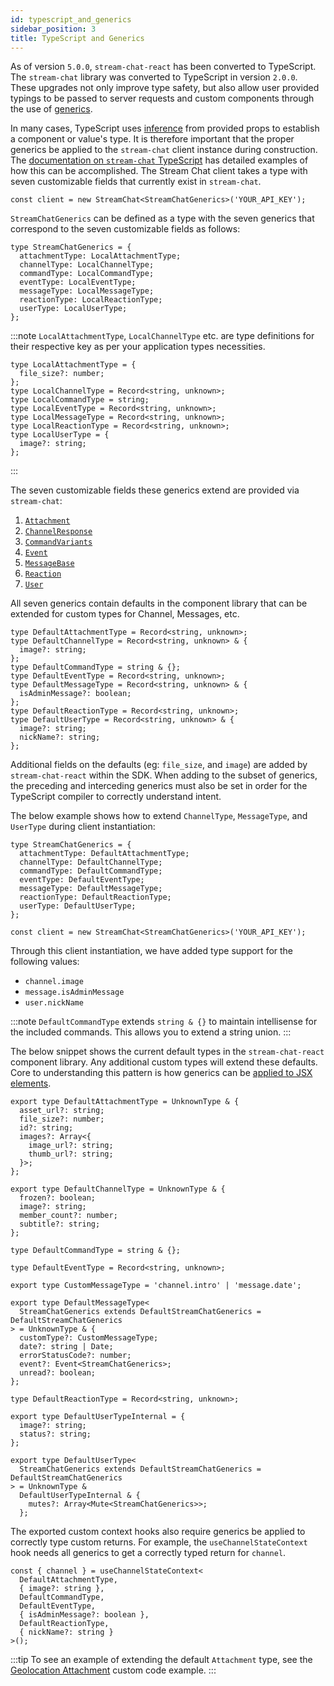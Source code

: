 ```yaml
---
id: typescript_and_generics
sidebar_position: 3
title: TypeScript and Generics
---
```


As of version `5.0.0`, `stream-chat-react` has been converted to TypeScript. The `stream-chat` library was converted to TypeScript in version `2.0.0`.
These upgrades not only improve type safety, but also allow user provided typings to be passed to server requests and custom components through
the use of [generics](https://www.typescriptlang.org/docs/handbook/2/generics.html).

In many cases, TypeScript uses [inference](https://www.typescriptlang.org/docs/handbook/type-inference.html) from provided props to establish a component or
value's type. It is therefore important that the proper generics be applied to the `stream-chat` client instance during construction. The
[documentation on `stream-chat` TypeScript](https://github.com/GetStream/stream-chat-js#typescript-v2xx) has detailed examples of how this can be accomplished.
The Stream Chat client takes a type with seven customizable fields that currently exist in `stream-chat`.

```tsx
const client = new StreamChat<StreamChatGenerics>('YOUR_API_KEY');
```

`StreamChatGenerics` can be defined as a type with the seven generics that correspond to the seven customizable fields as follows:

```tsx
type StreamChatGenerics = {
  attachmentType: LocalAttachmentType;
  channelType: LocalChannelType;
  commandType: LocalCommandType;
  eventType: LocalEventType;
  messageType: LocalMessageType;
  reactionType: LocalReactionType;
  userType: LocalUserType;
};
```

:::note
`LocalAttachmentType`, `LocalChannelType` etc. are type definitions for their respective key as per your application types necessities.

```tsx
type LocalAttachmentType = {
  file_size?: number;
};
type LocalChannelType = Record<string, unknown>;
type LocalCommandType = string;
type LocalEventType = Record<string, unknown>;
type LocalMessageType = Record<string, unknown>;
type LocalReactionType = Record<string, unknown>;
type LocalUserType = {
  image?: string;
};
```

:::

The seven customizable fields these generics extend are provided via `stream-chat`:

1. [`Attachment`](https://github.com/GetStream/stream-chat-js/blob/master/src/types.ts)
2. [`ChannelResponse`](https://github.com/GetStream/stream-chat-js/blob/master/src/types.ts)
3. [`CommandVariants`](https://github.com/GetStream/stream-chat-js/blob/master/src/types.ts)
4. [`Event`](https://github.com/GetStream/stream-chat-js/blob/master/src/types.ts)
5. [`MessageBase`](https://github.com/GetStream/stream-chat-js/blob/master/src/types.ts)
6. [`Reaction`](https://github.com/GetStream/stream-chat-js/blob/master/src/types.ts)
7. [`User`](https://github.com/GetStream/stream-chat-js/blob/master/src/types.ts)

All seven generics contain defaults in the component library that can be extended for custom types for Channel, Messages, etc.

```tsx
type DefaultAttachmentType = Record<string, unknown>;
type DefaultChannelType = Record<string, unknown> & {
  image?: string;
};
type DefaultCommandType = string & {};
type DefaultEventType = Record<string, unknown>;
type DefaultMessageType = Record<string, unknown> & {
  isAdminMessage?: boolean;
};
type DefaultReactionType = Record<string, unknown>;
type DefaultUserType = Record<string, unknown> & {
  image?: string;
  nickName?: string;
};
```

Additional fields on the defaults (eg: `file_size`, and `image`) are added by `stream-chat-react` within the SDK. When adding to the subset of generics,
the preceding and interceding generics must also be set in order for the TypeScript compiler to correctly understand intent.

The below example shows how to extend `ChannelType`, `MessageType`, and `UserType` during client instantiation:

```tsx
type StreamChatGenerics = {
  attachmentType: DefaultAttachmentType;
  channelType: DefaultChannelType;
  commandType: DefaultCommandType;
  eventType: DefaultEventType;
  messageType: DefaultMessageType;
  reactionType: DefaultReactionType;
  userType: DefaultUserType;
};
```

```tsx
const client = new StreamChat<StreamChatGenerics>('YOUR_API_KEY');
```

Through this client instantiation, we have added type support for the following values:

- `channel.image`
- `message.isAdminMessage`
- `user.nickName`

:::note
`DefaultCommandType` extends `string & {}` to maintain intellisense for the included commands. This allows you to extend a string union.
:::

The below snippet shows the current default types in the `stream-chat-react` component library. Any additional custom types
will extend these defaults. Core to understanding this pattern is how generics can be
[applied to JSX elements](https://www.typescriptlang.org/docs/handbook/release-notes/typescript-2-9.html#generic-type-arguments-in-jsx-elements).

```tsx
export type DefaultAttachmentType = UnknownType & {
  asset_url?: string;
  file_size?: number;
  id?: string;
  images?: Array<{
    image_url?: string;
    thumb_url?: string;
  }>;
};

export type DefaultChannelType = UnknownType & {
  frozen?: boolean;
  image?: string;
  member_count?: number;
  subtitle?: string;
};

type DefaultCommandType = string & {};

type DefaultEventType = Record<string, unknown>;

export type CustomMessageType = 'channel.intro' | 'message.date';

export type DefaultMessageType<
  StreamChatGenerics extends DefaultStreamChatGenerics = DefaultStreamChatGenerics
> = UnknownType & {
  customType?: CustomMessageType;
  date?: string | Date;
  errorStatusCode?: number;
  event?: Event<StreamChatGenerics>;
  unread?: boolean;
};

type DefaultReactionType = Record<string, unknown>;

export type DefaultUserTypeInternal = {
  image?: string;
  status?: string;
};

export type DefaultUserType<
  StreamChatGenerics extends DefaultStreamChatGenerics = DefaultStreamChatGenerics
> = UnknownType &
  DefaultUserTypeInternal & {
    mutes?: Array<Mute<StreamChatGenerics>>;
  };
```

The exported custom context hooks also require generics be applied to correctly type custom returns. For example, the
`useChannelStateContext` hook needs all generics to get a correctly typed return for `channel`.

```tsx
const { channel } = useChannelStateContext<
  DefaultAttachmentType,
  { image?: string },
  DefaultCommandType,
  DefaultEventType,
  { isAdminMessage?: boolean },
  DefaultReactionType,
  { nickName?: string }
>();
```

:::tip
To see an example of extending the default `Attachment` type, see the [Geolocation Attachment](../custom-code-examples/geolocation-attachment.mdx#custom-map-attachment)
custom code example.
:::
